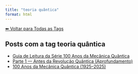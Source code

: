 ```yaml
---
title: "teoria quântica"
format: html
---
```


[⬅ Voltar para Todas as Tags](../tags.qmd)

## Posts com a tag **teoria quântica**

- [Guia de Leitura da Série 100 Anos da Mecânica Quântica](/posts/fisica/guia-100-anos-mecanica-quantica.html)
- [Parte 1 — Antes da Revolução Quântica (Aprofundamento)](/posts/fisica/parte-1-mecanica-quantica.html)
- [100 Anos da Mecânica Quântica (1925–2025)](/posts/fisica/100-anos-mecanica-quantica.html)
